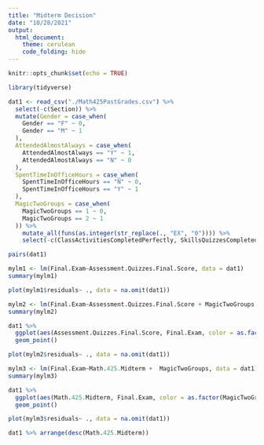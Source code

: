 ```yaml
---
title: "Midterm Decision"
date: "10/28/2021"
output: 
  html_document:
    theme: cerulean
    code_folding: hide
---
```


```r
knitr::opts_chunk$set(echo = TRUE)
```

```r
library(tidyverse)

dat1 <- read_csv("./Math425PastGrades.csv") %>% 
  select(-c(Section)) %>% 
  mutate(Gender = case_when(
    Gender == "F" ~ 0,
    Gender == "M" ~ 1
  ),
  AttendedAlmostAlways = case_when(
    AttendedAlmostAlways == "Y" ~ 1,
    AttendedAlmostAlways == "N" ~ 0
  ),
  SpentTimeInOfficeHours = case_when(
    SpentTimeInOfficeHours == "N" ~ 0,
    SpentTimeInOfficeHours == "Y" ~ 1
  ),
  MagicTwoGroups = case_when(
    MagicTwoGroups == 1 ~ 0,
    MagicTwoGroups == 2 ~ 1
  )) %>% 
    mutate_all(funs(as.integer(str_replace(., "EX", "0")))) %>%  
    select(-c(ClassActivitiesCompletedPerfectly, SkillsQuizzesCompletedPerfectly))
```

```r
pairs(dat1)
```


```r
mylm1 <- lm(Final.Exam~Assessment.Quizzes.Final.Score, data = dat1)
summary(mylm1)

plot(mylm1$residuals~ ., data = na.omit(dat1))

mylm2 <- lm(Final.Exam~Assessment.Quizzes.Final.Score + MagicTwoGroups + Assessment.Quizzes.Final.Score:MagicTwoGroups, data = dat1)
summary(mylm2)

dat1 %>% 
  ggplot(aes(Assessment.Quizzes.Final.Score, Final.Exam, color = as.factor(MagicTwoGroups)))+
  geom_point()

plot(mylm2$residuals~ ., data = na.omit(dat1))
```

```r
mylm3 <- lm(Final.Exam~Math.425.Midterm +  MagicTwoGroups, data = dat1)
summary(mylm3)

dat1 %>% 
  ggplot(aes(Math.425.Midterm, Final.Exam, color = as.factor(MagicTwoGroups)))+
  geom_point()

plot(mylm3$residuals~ ., data = na.omit(dat1))
```

```r
dat1 %>% arrange(desc(Math.425.Midterm))
```

